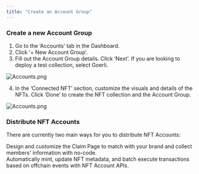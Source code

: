 ```yaml
---
title: "Create an Account Group"
---
```


### Create a new Account Group

1. Go to the ‘Accounts’ tab in the Dashboard.
2. Click ‘+ New Account Group’.
3. Fill out the Account Group details. Click ‘Next’.
   <Info>If you are looking to deploy a test collection, select Goerli.</Info>

![Accounts.png](https://station-images.nyc3.digitaloceanspaces.com/fe791874-a65e-4b97-be8b-9203bb4c0596.png)

4. In the ‘Connected NFT’ section, customize the visuals and details of the NFTs. Click ‘Done’ to create the NFT collection and the Account Group.

![Accounts.png](https://station-images.nyc3.digitaloceanspaces.com/bad9cd44-dfce-4c48-9f77-a3bdb623ff89.png)

### Distribute NFT Accounts

There are currently two main ways for you to distribute NFT Accounts:

<CardGroup cols={2}>
  <Card
    title="Branded Claim Page"
    icon="image"
    iconType="solid"
    href="/nft-accounts/claim-portal"
  >
    <div style={{ paddingTop: "8px", fontSize: "14px" }}>
      Design and customize the Claim Page to match with your brand and collect
      members' information with no-code.
    </div>
  </Card>
  <Card title="APIs" icon="terminal" iconType="solid" href="/nft-accounts/api">
    <div style={{ paddingTop: "8px", fontSize: "14px" }}>
      Automatically mint, update NFT metadata, and batch execute transactions
      based on offchain events with NFT Account APIs.
    </div>
  </Card>
</CardGroup>
